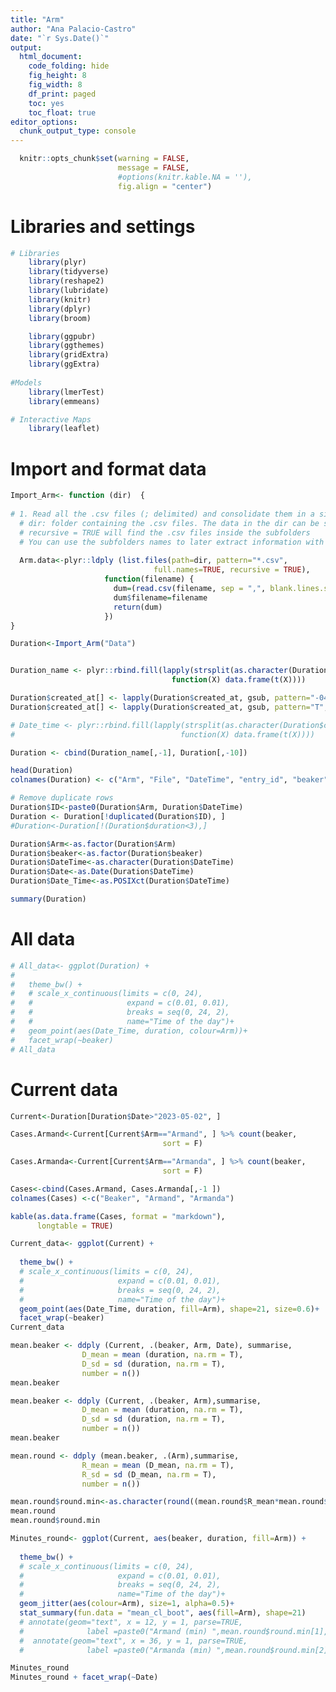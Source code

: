 ```yaml
---
title: "Arm"
author: "Ana Palacio-Castro"
date: "`r Sys.Date()`"
output:
  html_document:
    code_folding: hide
    fig_height: 8
    fig_width: 8
    df_print: paged
    toc: yes
    toc_float: true
editor_options:
  chunk_output_type: console
---
```


```r
  knitr::opts_chunk$set(warning = FALSE, 
                        message = FALSE,
                        #options(knitr.kable.NA = ''),
                        fig.align = "center")
```

# Libraries and settings

```r
# Libraries
    library(plyr)
    library(tidyverse)
    library(reshape2)
    library(lubridate)
    library(knitr)
    library(dplyr)
    library(broom)

    library(ggpubr)
    library(ggthemes)
    library(gridExtra)
    library(ggExtra)
    
#Models     
    library(lmerTest)
    library(emmeans)

# Interactive Maps
    library(leaflet)
```

# Import and format data

```r
Import_Arm<- function (dir)  {
  
# 1. Read all the .csv files (; delimited) and consolidate them in a single data frame
  # dir: folder containing the .csv files. The data in the dir can be separated in subfolders, 
  # recursive = TRUE will find the .csv files inside the subfolders
  # You can use the subfolders names to later extract information with the option full.names=TRUE
  
  Arm.data<-plyr::ldply (list.files(path=dir, pattern="*.csv", 
                                full.names=TRUE, recursive = TRUE),
                     function(filename) {
                       dum=(read.csv(filename, sep = ",", blank.lines.skip=T))
                       dum$filename=filename
                       return(dum)
                     })
}

Duration<-Import_Arm("Data")


Duration_name <- plyr::rbind.fill(lapply(strsplit(as.character(Duration$filename), split="/"), 
                                    function(X) data.frame(t(X))))

Duration$created_at[] <- lapply(Duration$created_at, gsub, pattern="-04:00", replacement="")
Duration$created_at[] <- lapply(Duration$created_at, gsub, pattern="T", replacement=" ")

# Date_time <- plyr::rbind.fill(lapply(strsplit(as.character(Duration$created_at), split="T"), 
#                                     function(X) data.frame(t(X))))

Duration <- cbind(Duration_name[,-1], Duration[,-10])

head(Duration)
colnames(Duration) <- c("Arm", "File", "DateTime", "entry_id", "beaker", "duration", "errors", "latitude",  "longitude",  "elevation", "status")

# Remove duplicate rows
Duration$ID<-paste0(Duration$Arm, Duration$DateTime)
Duration <- Duration[!duplicated(Duration$ID), ]
#Duration<-Duration[!(Duration$duration<3),]


```


```r

Duration$Arm<-as.factor(Duration$Arm)
Duration$beaker<-as.factor(Duration$beaker)
Duration$DateTime<-as.character(Duration$DateTime)
Duration$Date<-as.Date(Duration$DateTime)
Duration$Date_Time<-as.POSIXct(Duration$DateTime)

summary(Duration)
```

# All data

```r

# All_data<- ggplot(Duration) + 
#   
#   theme_bw() +
#   # scale_x_continuous(limits = c(0, 24),
#   #                     expand = c(0.01, 0.01),
#   #                     breaks = seq(0, 24, 2),
#   #                     name="Time of the day")+
#   geom_point(aes(Date_Time, duration, colour=Arm))+
#   facet_wrap(~beaker)
# All_data

```

# Current data

```r
Current<-Duration[Duration$Date>"2023-05-02", ]
```

```r
Cases.Armand<-Current[Current$Arm=="Armand", ] %>% count(beaker,
                                  sort = F)

Cases.Armanda<-Current[Current$Arm=="Armanda", ] %>% count(beaker,
                                  sort = F)

Cases<-cbind(Cases.Armand, Cases.Armanda[,-1 ])
colnames(Cases) <-c("Beaker", "Armand", "Armanda")

kable(as.data.frame(Cases, format = "markdown"), 
      longtable = TRUE)
```

```r

Current_data<- ggplot(Current) + 
  
  theme_bw() +
  # scale_x_continuous(limits = c(0, 24),
  #                     expand = c(0.01, 0.01),
  #                     breaks = seq(0, 24, 2),
  #                     name="Time of the day")+
  geom_point(aes(Date_Time, duration, fill=Arm), shape=21, size=0.6)+
  facet_wrap(~beaker)
Current_data

```

```r

mean.beaker <- ddply (Current, .(beaker, Arm, Date), summarise,
                D_mean = mean (duration, na.rm = T),
                D_sd = sd (duration, na.rm = T),
                number = n())
mean.beaker

mean.beaker <- ddply (Current, .(beaker, Arm),summarise,
                D_mean = mean (duration, na.rm = T),
                D_sd = sd (duration, na.rm = T),
                number = n())
mean.beaker

mean.round <- ddply (mean.beaker, .(Arm),summarise,
                R_mean = mean (D_mean, na.rm = T),
                R_sd = sd (D_mean, na.rm = T),
                number = n())

mean.round$round.min<-as.character(round((mean.round$R_mean*mean.round$number)/60, 2))
mean.round
mean.round$round.min
```

```r
Minutes_round<- ggplot(Current, aes(beaker, duration, fill=Arm)) + 
  
  theme_bw() +
  # scale_x_continuous(limits = c(0, 24),
  #                     expand = c(0.01, 0.01),
  #                     breaks = seq(0, 24, 2),
  #                     name="Time of the day")+
  geom_jitter(aes(colour=Arm), size=1, alpha=0.5)+
  stat_summary(fun.data = "mean_cl_boot", aes(fill=Arm), shape=21)
  # annotate(geom="text", x = 12, y = 1, parse=TRUE,
  #              label =paste0("Armand (min) ",mean.round$round.min[1], size=4))+
  #  annotate(geom="text", x = 36, y = 1, parse=TRUE,
  #              label =paste0("Armanda (min) ",mean.round$round.min[2], size=4))

Minutes_round
Minutes_round + facet_wrap(~Date)
```
